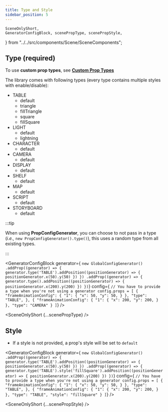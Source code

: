 ```yaml
---
title: Type and Style
sidebar_position: 5
---
```


    SceneOnlyShort,
    GeneratorConfigBlock, scenePropType, scenePropStyle,
} from "../../src/components/Scene/SceneComponents";

## Type (required)

To use **custom prop types**, see **[Custom Prop Types](../global-config/custom-prop-types)**

The library comes with following types (every type contains multiple styles with enable/disable):

* TABLE
    * default
    * triangle
    * fillTriangle
    * square
    * fillSquare
* LIGHT
    * default
    * lightning
* CHARACTER
    * default
* CAMERA
    * default
* DISPLAY
    * default
* SHELF
    * default
* MAP
    * default
* SCRIPT
    * default
* STORYBOARD
    * default


:::tip

When using **PropConfigGenerator**,
you can choose to not pass in a type (*i.e.,* `new PropConfigGenerator().type()`),
this uses a random type from all existing types.

:::


<GeneratorConfigBlock
    generator={
        `new GlobalConfigGenerator()
    .addProp((generator) => {
        generator.type('TABLE').addPosition((positionGenerator) => {
            positionGenerator.x(50).y(50)
        })
    })
    .addProp((generator) => {
        generator.type().addPosition((positionGenerator) => {
            positionGenerator.x(200).y(200)
        })
    })`}
    config={
        `// You have to provide a type when you're not using a generator
config.props = [
    {
      "frameAnimationConfig": {
        "1": {
          "x": 50,
          "y": 50,
        }
      },
      "type": "TABLE",
    },
    {
      "frameAnimationConfig": {
        "1": {
          "x": 200,
          "y": 200,
        }
      },
      "type": "CAMERA"
    }
  ]`} />

<SceneOnlyShort {...scenePropType} />

## Style

* If a style is not provided, a prop's style will be set to `default`

<GeneratorConfigBlock
    generator={
        `new GlobalConfigGenerator()
    .addProp((generator) => {
        generator.type('TABLE').addPosition((positionGenerator) => {
            positionGenerator.x(50).y(50)
        })
    })
    .addProp((generator) => {
        generator.type('TABLE').style('fillSquare').addPosition((positionGenerator) => {
            positionGenerator.x(200).y(200)
        })
    })`}
    config={
        `// You have to provide a type when you're not using a generator
config.props = [
    {
      "frameAnimationConfig": {
        "1": {
          "x": 50,
          "y": 50,
        }
      },
      "type": "TABLE",
    },
    {
      "frameAnimationConfig": {
        "1": {
          "x": 200,
          "y": 200,
        }
      },
      "type": "TABLE",
      "style": "fillSquare"
    }
  ]`} />

<SceneOnlyShort {...scenePropStyle} />
